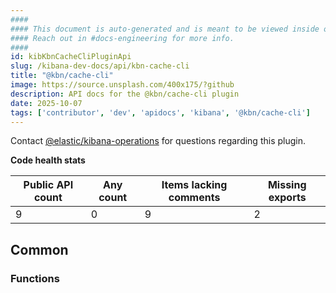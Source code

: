 ```yaml
---
####
#### This document is auto-generated and is meant to be viewed inside our experimental, new docs system.
#### Reach out in #docs-engineering for more info.
####
id: kibKbnCacheCliPluginApi
slug: /kibana-dev-docs/api/kbn-cache-cli
title: "@kbn/cache-cli"
image: https://source.unsplash.com/400x175/?github
description: API docs for the @kbn/cache-cli plugin
date: 2025-10-07
tags: ['contributor', 'dev', 'apidocs', 'kibana', '@kbn/cache-cli']
---
```




Contact [@elastic/kibana-operations](https://github.com/orgs/elastic/teams/kibana-operations) for questions regarding this plugin.

**Code health stats**

| Public API count  | Any count | Items lacking comments | Missing exports |
|-------------------|-----------|------------------------|-----------------|
| 9 | 0 | 9 | 2 |

## Common

### Functions
<DocDefinitionList data={kbnCacheCliObj.common.functions}/>


